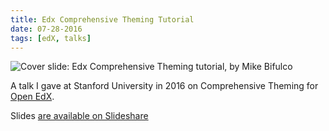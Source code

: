 ```yaml
---
title: Edx Comprehensive Theming Tutorial
date: 07-28-2016
tags: [edX, talks]
---
```


<Image
  publicId="external-references/edx-comprehensive-theming/cover"
  alt="Cover slide: Edx Comprehensive Theming tutorial, by Mike Bifulco"
/>

A talk I gave at Stanford University in 2016 on Comprehensive Theming for [Open EdX](https://open.edx.org).

Slides [are available on Slideshare](https://www.slideshare.net/mbifulco1/edx-comprehensive-tutorial)
